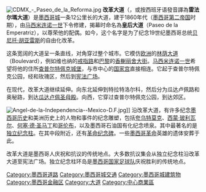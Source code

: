 {{coord|19|26|04|N|99|09|07|W|type:landmark_source:kolossus-frwiki|display=title}}
{{Infobox street
| name = 改革大道<br><small>{{lang|es|Paseo de la Reforma}}
| image = Avenida Paseo de la Reforma sign.svg
| image_size = 
| image_alt = 
| caption = 
| terminus_a = 
| terminus_b = 
| length_km = 14.7
| width = 
| addresses = {{MEX}}[[墨西哥城|墨西哥城]]
| completion_date = 1867年2月17日
| inauguration_label =
| inauguration_date = 19世纪
}}
[[File:CDMX_-_Paseo_de_la_Reforma.jpg|thumb]]  
'''改革大道'''（{{lang-es|Paseo de la Reforma}}，或按西班牙语發音譯為'''雷法尔瑪大道'''）是[[墨西哥城|墨西哥城]]一条12公里长的大道，建于1860年代（[[墨西哥第二帝国|墨西哥第二帝国]]时期），由[[马西米连诺一世_(墨西哥)|马西米连诺一世]]下令修建，揭幕时命名為'''皇后大道'''（Paseo de la Emperatriz），以尊荣他的配偶{{link-es|卡洛塔皇后|Carlota de México}}。如今，这个名字是为了纪念19世纪墨西哥总统[[贝尼托·胡亚雷斯|贝尼托·胡亚雷斯]]的自由化改革。

这条宽阔的大道呈一条直线，对角穿过整个城市。它模仿[[欧洲|欧洲]]的[[林荫大道|林荫大道]]（Boulevard），例如维也纳的[[戒指路|戒指路]]和[[巴黎|巴黎]]的[[香榭丽舍大街|香榭丽舍大街]]。[[马西米连诺一世_(墨西哥)|马西米连诺一世]]希望将他的住所[[查普尔特佩克城堡|查普尔特佩克城堡]]，与市中心的[[国家宫_(墨西哥)|国家宫]]直接相连。它起于查普尔特佩克公园，经{{Link-en|主塔大廈|Torre Mayor}}和玫瑰区，然后到[[宪法广场_(墨西哥城)|宪法广场]]。 

在现代，改革大道继续延伸。向东北延伸到特拉特洛尔科，然后分为瓜达卢佩路和奥秘路，到达[[瓜达露佩圣母圣殿|瓜达卢佩圣母殿]]。向西，它穿过查普尔特佩克公园，到达郊区。

[[File:Angel-de-la-Independencia--Mexico-D.F.jpg|thumb]]]]
沿改革大道，有许多纪念[[墨西哥历史|墨西哥历史]]和美洲历史上的人物和事件的纪念雕塑，包括[[瓜特穆斯|夸乌特莫克]]、[[西蒙·玻利瓦尔|西蒙·玻利瓦尔]]、[[何塞·德·圣马丁|何塞·德·圣马丁]]和[[哥伦布|哥伦布]]，以及墨西哥石油国有化纪念喷泉。其中最著名的是[[独立纪念柱|独立纪念柱]]。在其中段附近，还有[[革命纪念塔|革命纪念碑]]。一些[[墨西哥革命|墨西哥革命]]英雄的遗体安葬于此。

改革大道是墨西哥人庆祝和抗议的传统地点。大多数抗议集会从独立纪念柱沿改革大道至宪法广场。独立纪念柱环岛是[[墨西哥国家足球队|墨西哥国家足球队]]庆祝胜利的传统地点。

{{Commons|Paseo de la Reforma|改革大道}}
{{Authority control}}

{{DEFAULTSORT:Paseo De La Reforma}}
[[Category:墨西哥道路|Category:墨西哥道路]]
[[Category:墨西哥城交通|Category:墨西哥城交通]]
[[Category:墨西哥城建筑物|Category:墨西哥城建筑物]]
[[Category:墨西哥金融区|Category:墨西哥金融区]]
[[Category:大道|Category:大道]]
[[Category:中心商業區|Category:中心商業區]]